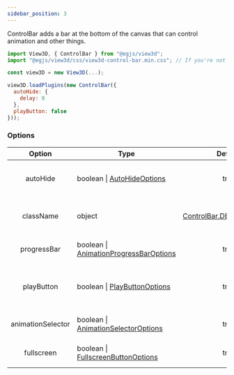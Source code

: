 ```yaml
---
sidebar_position: 3
---
```



ControlBar adds a bar at the bottom of the canvas that can control animation and other things.

```js
import View3D, { ControlBar } from "@egjs/view3d";
import "@egjs/view3d/css/view3d-control-bar.min.css"; // If you're not using bundled CSS

const view3D = new View3D(...);

view3D.loadPlugins(new ControlBar({
  autoHide: {
    delay: 0
  },
  playButton: false
}));
```

<View3D
  src="/egjs-view3d/model/RobotExpressive.glb"
  showControlBar />

### Options
|Option|Type|Default|Description|
|:---:|---|:---:|---|
|autoHide|boolean \| [AutoHideOptions](/docs/api/AutoHideOptions)|true|Show control bar only on mouse over|
|className|object|[ControlBar.DEFAULT_CLASS](/docs/api/ControlBar#DEFAULT_CLASS)|Override default class names|
|progressBar|boolean \| [AnimationProgressBarOptions](/docs/api/AnimationProgressBarOptions)|true|Show animation progress ba|
|playButton|boolean \| [PlayButtonOptions](/docs/api/PlayButtonOptions)|true|Show animation play / pause button|
|animationSelector|boolean \| [AnimationSelectorOptions](/docs/api/AnimationSelectorOptions)|true|Show animation selector|
|fullscreen|boolean \| [FullscreenButtonOptions](/docs/api/FullscreenButtonOptions)|true|Show fullscreen button|
